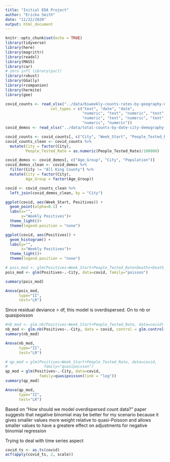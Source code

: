 ```yaml
---
title: "Initial EDA Project"
author: "Ericka Smith"
date: "11/22/2020"
output: html_document
---
```


```r
knitr::opts_chunk$set(echo = TRUE)
library(tidyverse)
library(here)
library(magrittr)
library(readxl)
library(MASS)
library(car)
# zero infl library(pscl)
library(robust)
library(GGally)
library(rcompanion)
library(hermite)
library(gee)
```

```r
covid_counts <- read_xlsx("../data/biweekly-counts-rates-by-geography-nov-23.xlsx",
                    col_types = c("text", "date", "date", 
                                  "numeric", "text", "numeric", "text",
                                  "numeric", "text", "numeric", "text",
                                  "numeric", "numeric"))
covid_demos <- read_xlsx("../data/total-counts-by-date-city-demography-nov-23.xlsx")


```

```r
covid_counts <- covid_counts[, c("City", "Week_Start", "People_Tested_Rate", "Positives", "Deaths")]
covid_counts_clean <- covid_counts %>%
  mutate(City = factor(City),
         People_Tested_Rate = as.numeric(People_Tested_Rate)/100000) 

covid_demos <- covid_demos[, c("Age_Group", "City", "Population")]
covid_demos_clean <- covid_demos %>%
  filter(City != "All King County") %>%
  mutate(City = factor(City),
         Age_Group = factor(Age_Group))

covid <- covid_counts_clean %>%
  left_join(covid_demos_clean, by = "City")
```

```r
ggplot(covid, aes(Week_Start, Positives)) + 
  geom_point(alpha=0.1) +
  labs(x="",
       y="Weekly Positives")+
  theme_light()+
  theme(legend.position = "none")

ggplot(covid, aes(Positives)) + 
  geom_histogram() +
  labs(y="",
       x="Weekly Positives")+
  theme_light()+
  theme(legend.position = "none")
```


```r
# pois_mod <- glm(Positives~Week_Start+People_Tested_Rate+Deaths+Death_Rate+Positive_Rate, data=covid, family="poisson")
pois_mod <- glm(Positives~.-City, data=covid, family="poisson")

summary(pois_mod)

Anova(pois_mod,
      type="II",
      test="LR")
```

Since residual deviance > df, this model is overdispersed. On to nb or quasipoisson

```r
#nb_mod <- glm.nb(Positives~Week_Start+People_Tested_Rate, data=covid)
nb_mod <- glm.nb(Positives~.-City, data = covid, control = glm.control(maxit=75))
summary(nb_mod)

Anova(nb_mod,
      type="II",
      test="LR")
```


```r
# qp_mod = glm(Positives~Week_Start+People_Tested_Rate, data=covid,
#                family="quasipoisson")
qp_mod = glm(Positives~.-City, data=covid,
               family=quasipoisson(link = "log"))
summary(qp_mod)

Anova(qp_mod,
      type="II",
      test="LR")
```

Based on "How should we model overdispersed count data?" paper suggests that negative binomial may be better for my scenario because it gives smaller values more weight relative to quasi-Poisson and allows smaller values to have a greatere effect on adjustments for negative binomial regression




Trying to deal with time series aspect

```r
covid_ts <- as.ts(covid)
acf(apply(covid_ts, 2, scale))
```


